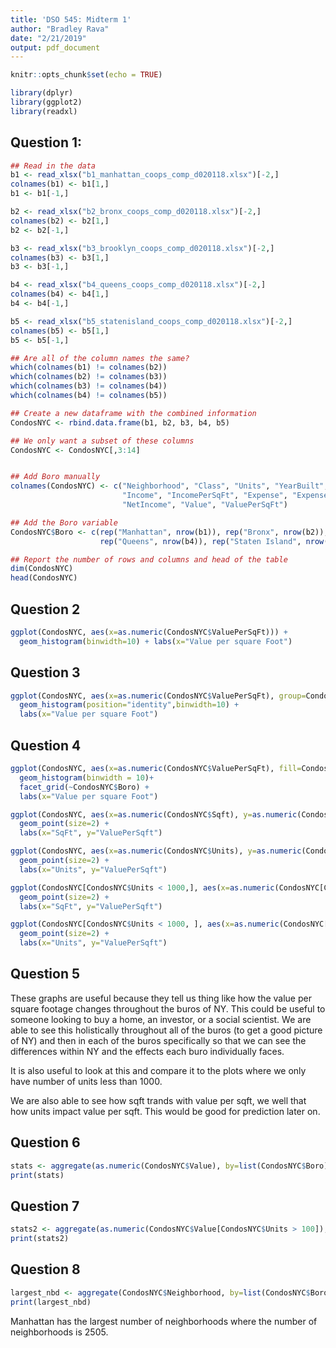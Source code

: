 ```yaml
---
title: 'DSO 545: Midterm 1'
author: "Bradley Rava"
date: "2/21/2019"
output: pdf_document
---
```


```r
knitr::opts_chunk$set(echo = TRUE)
```


```r
library(dplyr)
library(ggplot2)
library(readxl)
```

## Question 1:

```r
## Read in the data
b1 <- read_xlsx("b1_manhattan_coops_comp_d020118.xlsx")[-2,]
colnames(b1) <- b1[1,]
b1 <- b1[-1,]

b2 <- read_xlsx("b2_bronx_coops_comp_d020118.xlsx")[-2,]
colnames(b2) <- b2[1,]
b2 <- b2[-1,]

b3 <- read_xlsx("b3_brooklyn_coops_comp_d020118.xlsx")[-2,]
colnames(b3) <- b3[1,]
b3 <- b3[-1,]

b4 <- read_xlsx("b4_queens_coops_comp_d020118.xlsx")[-2,]
colnames(b4) <- b4[1,]
b4 <- b4[-1,]

b5 <- read_xlsx("b5_statenisland_coops_comp_d020118.xlsx")[-2,]
colnames(b5) <- b5[1,]
b5 <- b5[-1,]

## Are all of the column names the same?
which(colnames(b1) != colnames(b2))
which(colnames(b2) != colnames(b3))
which(colnames(b3) != colnames(b4))
which(colnames(b4) != colnames(b5))

## Create a new dataframe with the combined information
CondosNYC <- rbind.data.frame(b1, b2, b3, b4, b5)

## We only want a subset of these columns 
CondosNYC <- CondosNYC[,3:14]


## Add Boro manually
colnames(CondosNYC) <- c("Neighborhood", "Class", "Units", "YearBuilt", "Sqft",
                         "Income", "IncomePerSqFt", "Expense", "ExpensePerSqFt",
                         "NetIncome", "Value", "ValuePerSqFt")

## Add the Boro variable
CondosNYC$Boro <- c(rep("Manhattan", nrow(b1)), rep("Bronx", nrow(b2)), rep("Brooklyn", nrow(b3)), 
                    rep("Queens", nrow(b4)), rep("Staten Island", nrow(b5)))

## Report the number of rows and columns and head of the table
dim(CondosNYC)
head(CondosNYC)
```

## Question 2

```r
ggplot(CondosNYC, aes(x=as.numeric(CondosNYC$ValuePerSqFt))) + 
  geom_histogram(binwidth=10) + labs(x="Value per square Foot")
```

## Question 3
```r
ggplot(CondosNYC, aes(x=as.numeric(CondosNYC$ValuePerSqFt), group=CondosNYC$Boro, fill=CondosNYC$Boro, na.rm=TRUE)) +
  geom_histogram(position="identity",binwidth=10) +
  labs(x="Value per square Foot")
```

## Question 4
```r
ggplot(CondosNYC, aes(x=as.numeric(CondosNYC$ValuePerSqFt), fill=CondosNYC$Boro, na.rm=TRUE)) + 
  geom_histogram(binwidth = 10)+
  facet_grid(~CondosNYC$Boro) +
  labs(x="Value per square Foot")
```

```r
ggplot(CondosNYC, aes(x=as.numeric(CondosNYC$Sqft), y=as.numeric(CondosNYC$ValuePerSqFt))) +
  geom_point(size=2) +
  labs(x="SqFt", y="ValuePerSqft")
```

```r
ggplot(CondosNYC, aes(x=as.numeric(CondosNYC$Units), y=as.numeric(CondosNYC$ValuePerSqFt))) +
  geom_point(size=2) +
  labs(x="Units", y="ValuePerSqft")
```

```r
ggplot(CondosNYC[CondosNYC$Units < 1000,], aes(x=as.numeric(CondosNYC[CondosNYC$Units < 1000,]$Sqft), y=as.numeric(CondosNYC[CondosNYC$Units < 1000,]$ValuePerSqFt))) +
  geom_point(size=2) +
  labs(x="SqFt", y="ValuePerSqft")
```

```r
ggplot(CondosNYC[CondosNYC$Units < 1000, ], aes(x=as.numeric(CondosNYC[CondosNYC$Units < 1000, ]$Units), y=as.numeric(CondosNYC[CondosNYC$Units < 1000, ]$ValuePerSqFt))) +
  geom_point(size=2) +
  labs(x="Units", y="ValuePerSqft")
```


## Question 5
These graphs are useful because they tell us thing like how the value per square footage changes throughout the buros of NY. This could be useful to someone looking to buy a home, an investor, or a social scientist. We are able to see this holistically throughout all of the buros (to get a good picture of NY) and then in each of the buros specifically so that we can see the differences within NY and the effects each buro individually faces.

It is also useful to look at this and compare it to the plots where we only have number of units less than 1000. 

We are also able to see how sqft trands with value per sqft, we well that how units impact value per sqft. This would be good for prediction later on.

## Question 6
```r
stats <- aggregate(as.numeric(CondosNYC$Value), by=list(CondosNYC$Boro), summary)
print(stats)
```

## Question 7
```r
stats2 <- aggregate(as.numeric(CondosNYC$Value[CondosNYC$Units > 100]), by=list(CondosNYC$Boro[CondosNYC$Units > 100], CondosNYC$Class[CondosNYC$Units > 100]), summary)
print(stats2)
```

## Question 8
```r
largest_nbd <- aggregate(CondosNYC$Neighborhood, by=list(CondosNYC$Boro), length)
print(largest_nbd)
```
Manhattan has the largest number of neighborhoods where the number of neighborhoods is 2505. 

